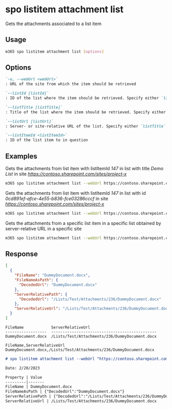 
# spo listitem attachment list

Gets the attachments associated to a list item

## Usage

```sh
m365 spo listitem attachment list [options]
```

## Options

```md definition-list
`-u, --webUrl <webUrl>`
: URL of the site from which the item should be retrieved

`--listId [listId]`
: ID of the list where the item should be retrieved. Specify either `listTitle`, `listId` or `listUrl`

`--listTitle [listTitle]`
: Title of the list where the item should be retrieved. Specify either `listTitle`, `listId` or `listUrl`

`--listUrl [listUrl]`
: Server- or site-relative URL of the list. Specify either `listTitle`, `listId` or `listUrl`

`--listItemId <listItemId>`
: ID of the list item to in question
```

<Global />

## Examples

Gets the attachments from list item with listItemId _147_ in list with title _Demo List_ in site _https://contoso.sharepoint.com/sites/project-x_

```sh
m365 spo listitem attachment list --webUrl https://contoso.sharepoint.com/sites/project-x --listTitle "Demo List" --listItemId 147
```

Gets the attachments from list item with listItemId _147_ in list with id _0cd891ef-afce-4e55-b836-fce03286cccf_ in site _https://contoso.sharepoint.com/sites/project-x_

```sh
m365 spo listitem attachment list --webUrl https://contoso.sharepoint.com/sites/project-x --listId 0cd891ef-afce-4e55-b836-fce03286cccf --listItemId 147
```

Gets the attachments from a specific list item in a specific list obtained by server-relative URL in a specific site

```sh
m365 spo listitem attachment list --webUrl https://contoso.sharepoint.com/sites/project-x --listUrl /sites/project-x/Documents --listItemId 147
```

## Response

<Tabs>
  <TabItem value="JSON">

  ```json
  [
    {
      "FileName": "DummyDocument.docx",
      "FileNameAsPath": {
        "DecodedUrl": "DummyDocument.docx"
      },
      "ServerRelativePath": {
        "DecodedUrl": "/Lists/Test/Attachments/236/DummyDocument.docx"
      },
      "ServerRelativeUrl": "/Lists/Test/Attachments/236/DummyDocument.docx"
    }
  ]
  ```

  </TabItem>
  <TabItem value="Text">

  ```text
  FileName            ServerRelativeUrl  
  ------------------  ----------------------------------------------
  DummyDocument.docx  /Lists/Test/Attachments/236/DummyDocument.docx
  ```

  </TabItem>
  <TabItem value="CSV">

  ```csv
  FileName,ServerRelativeUrl
  DummyDocument.docx,/Lists/Test/Attachments/236/DummyDocument.docx
  ```

  </TabItem>
  <TabItem value="Markdown">

  ```md
  # spo listitem attachment list --webUrl "https://contoso.sharepoint.com" --listTitle "Test" --listItemId "236"

  Date: 2/20/2023

  Property | Value
  ---------|-------
  FileName | DummyDocument.docx
  FileNameAsPath | {"DecodedUrl":"DummyDocument.docx"}
  ServerRelativePath | {"DecodedUrl":"/Lists/Test/Attachments/236/DummyDocument.docx"}
  ServerRelativeUrl | /Lists/Test/Attachments/236/DummyDocument.docx
  ```

  </TabItem>
</Tabs>


